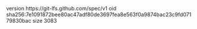 version https://git-lfs.github.com/spec/v1
oid sha256:7e1091872bee80ac47adf80de3697fea8e563f0a9874bac23c9fd07179830bac
size 3083
